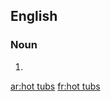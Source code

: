 ==English==

===Noun===
{{head|en|noun plural form|head=[[hot]] [[tubs]]}}

# {{plural of|hot tub|lang=en}}

[[ar:hot tubs]]
[[fr:hot tubs]]